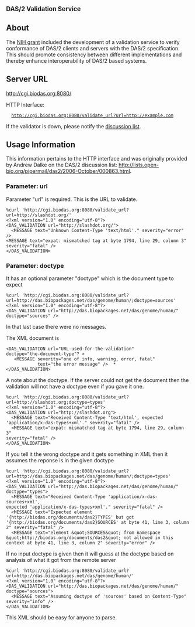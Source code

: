 
<big>'''DAS/2 Validation Service'''</big>

== About ==

The [http://crisp.cit.nih.gov/crisp/CRISP_LIB.getdoc?textkey=6712060&p_grant_num=1R01HG003040-01&p_query=(DAS)&ticket=15416031&p_audit_session_id=72191905&p_audit_score=100&p_audit_numfound=1&p_keywords=DAS NIH grant] included the development of a validation service to verify conformance of DAS/2 clients and servers with the DAS/2 specification. This should promote consistency between different implementations and thereby enhance interoperability of DAS/2 based systems.

== Server URL ==

http://cgi.biodas.org:8080/

HTTP Interface:
   http://cgi.biodas.org:8080/validate_url?url=http://example.com

If the validator is down, please notify the [http://biodas.org/mailman/listinfo/das2 discussion list].

== Usage Information ==

This information pertains to the HTTP interface and was originally provided by Andrew Dalke on the DAS/2 discussion list: http://lists.open-bio.org/pipermail/das2/2006-October/000863.html. 

=== Parameter: url ===

Parameter "url" is required. This is the URL to validate.

<pre>
%curl 'http://cgi.biodas.org:8080/validate_url?url=http://slashdot.org/'
<?xml version="1.0" encoding="utf-8"?>
<DAS_VALIDATION url="http://slashdot.org/">
  <MESSAGE text="Unknown Content-Type 'text/html'." severity="error" />
<MESSAGE text="expat: mismatched tag at byte 1794, line 29, column 3"  
severity="fatal" />
</DAS_VALIDATION>
</pre>

=== Parameter: doctype ===

It has an optional parameter "doctype" which is the document type to  
expect

<pre>
%curl 'http://cgi.biodas.org:8080/validate_url?url=http://das.biopackages.net/das/genome/human/;doctype=sources'
<?xml version="1.0" encoding="utf-8"?>
<DAS_VALIDATION url="http://das.biopackages.net/das/genome/human/"  
doctype="sources" />
</pre>

In that last case there were no messages.

The XML document is

<pre>
<DAS_VALIDATION url="URL-used-for-the-validation"  
doctype="the-document-type"? >
   <MESSAGE severity="one of info, warning, error, fatal"
            text="the error message" />  *
</DAS_VALIDATION>
</pre>

A note about the doctype.  If the server could not get the document then
the validation will not have a doctype even if you gave it one.

<pre>
%curl 'http://cgi.biodas.org:8080/validate_url?url=http://slashdot.org;doctype=types'
<?xml version="1.0" encoding="utf-8"?>
<DAS_VALIDATION url="http://slashdot.org">
  <MESSAGE text="Received Content-Type 'text/html', expected  
'application/x-das-types+xml'." severity="fatal" />
  <MESSAGE text="expat: mismatched tag at byte 1794, line 29, column 3"  
severity="fatal" />
</DAS_VALIDATION>
</pre>

If you tell it the wrong doctype and it gets something in XML then it  
assumes the reponse is in the given doctype

<pre>
%curl 'http://cgi.biodas.org:8080/validate_url?url=http://das.biopackages.net/das/genome/human/;doctype=types'
<?xml version="1.0" encoding="utf-8"?>
<DAS_VALIDATION url="http://das.biopackages.net/das/genome/human/"  
doctype="types">
  <MESSAGE text="Received Content-Type 'application/x-das-sources+xml',  
expected 'application/x-das-types+xml'." severity="fatal" />
  <MESSAGE text="Expected element  
'{http://biodas.org/documents/das2}TYPES' but got  
'{http://biodas.org/documents/das2}SOURCES' at byte 41, line 3, column  
2" severity="fatal" />
  <MESSAGE text="element &quot;SOURCES&quot; from namespace  
&quot;http://biodas.org/documents/das2&quot; not allowed in this  
context at byte 41, line 3, column 2" severity="error" />
</pre>

If no input doctype is given then it will guess at the doctype based on
analysis of what it got from the remote server

<pre>
%curl 'http://cgi.biodas.org:8080/validate_url?url=http://das.biopackages.net/das/genome/human/'
<?xml version="1.0" encoding="utf-8"?>
<DAS_VALIDATION url="http://das.biopackages.net/das/genome/human/"  
doctype="sources">
  <MESSAGE text="Assuming doctype of 'sources' based on Content-Type"  
severity="info" />
</DAS_VALIDATION>
</pre>

This XML should be easy for anyone to parse.